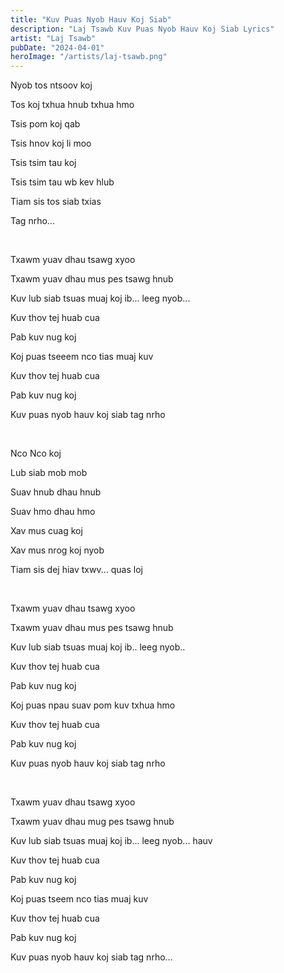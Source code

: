 ```yaml
---
title: "Kuv Puas Nyob Hauv Koj Siab"
description: "Laj Tsawb Kuv Puas Nyob Hauv Koj Siab Lyrics"
artist: "Laj Tsawb"
pubDate: "2024-04-01"
heroImage: "/artists/laj-tsawb.png"
---
```


Nyob tos ntsoov koj

Tos koj txhua hnub txhua hmo

Tsis pom koj qab

Tsis hnov koj li moo

Tsis tsim tau koj

Tsis tsim tau wb kev hlub

Tiam sis tos siab txias

Tag nrho...

<br />

Txawm yuav dhau tsawg xyoo

Txawm yuav dhau mus pes tsawg hnub

Kuv lub siab tsuas muaj koj ib... leeg nyob...

Kuv thov tej huab cua

Pab kuv nug koj

Koj puas tseeem nco tias muaj kuv

Kuv thov tej huab cua

Pab kuv nug koj

Kuv puas nyob hauv koj siab tag nrho

<br />

Nco Nco koj

Lub siab mob mob

Suav hnub dhau hnub

Suav hmo dhau hmo

Xav mus cuag koj

Xav mus nrog koj nyob

Tiam sis dej hiav txwv... quas loj

<br />

Txawm yuav dhau tsawg xyoo

Txawm yuav dhau mus pes tsawg hnub

Kuv lub siab tsuas muaj koj ib.. leeg nyob..

Kuv thov tej huab cua

Pab kuv nug koj

Koj puas npau suav pom kuv txhua hmo

Kuv thov tej huab cua

Pab kuv nug koj

Kuv puas nyob hauv koj siab tag nrho

<br />

Txawm yuav dhau tsawg xyoo

Txawm yuav dhau mug pes tsawg hnub

Kuv lub siab tsuas muaj koj ib... leeg nyob... hauv

Kuv thov tej huab cua

Pab kuv nug koj

Koj puas tseem nco tias muaj kuv

Kuv thov tej huab cua

Pab kuv nug koj

Kuv puas nyob hauv koj siab tag nrho…
